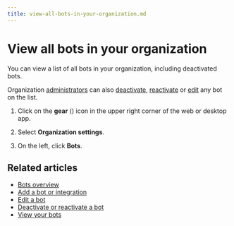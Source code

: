 ```yaml
---
title: view-all-bots-in-your-organization.md
---
```


# View all bots in your organization

You can view a list of all bots in your organization, including deactivated bots.

Organization [administrators](/help/roles-and-permissions) can also
[deactivate](/help/deactivate-or-reactivate-a-bot),
[reactivate](/help/deactivate-or-reactivate-a-bot) or
[edit](/help/edit-a-bot#edit-a-bot-in-your-organization) any bot on the list.

<Tabs>
<TabItem label="instructions-for-all-platforms">

1. Click on the **gear** (<i class="zulip-icon zulip-icon-gear"></i>) icon in the upper
   right corner of the web or desktop app.

1. Select **Organization settings**.

1. On the left, click **Bots**.

</TabItem>
</Tabs>

## Related articles

* [Bots overview](/help/bots-overview)
* [Add a bot or integration](/help/add-a-bot-or-integration)
* [Edit a bot](/help/edit-a-bot)
* [Deactivate or reactivate a bot](/help/deactivate-or-reactivate-a-bot)
* [View your bots](/help/view-your-bots)


